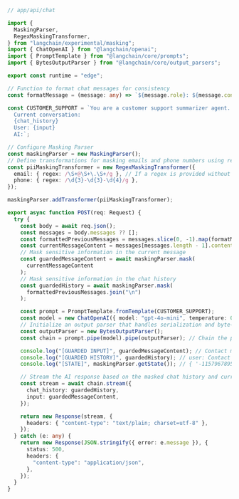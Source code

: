 ```typescript
// app/api/chat

import {
  MaskingParser,
  RegexMaskingTransformer,
} from "langchain/experimental/masking";
import { ChatOpenAI } from "@langchain/openai";
import { PromptTemplate } from "@langchain/core/prompts";
import { BytesOutputParser } from "@langchain/core/output_parsers";

export const runtime = "edge";

// Function to format chat messages for consistency
const formatMessage = (message: any) => `${message.role}: ${message.content}`;

const CUSTOMER_SUPPORT = `You are a customer support summarizer agent. Always include masked PII in your response.
  Current conversation:
  {chat_history}
  User: {input}
  AI:`;

// Configure Masking Parser
const maskingParser = new MaskingParser();
// Define transformations for masking emails and phone numbers using regular expressions
const piiMaskingTransformer = new RegexMaskingTransformer({
  email: { regex: /\S+@\S+\.\S+/g }, // If a regex is provided without a mask we fallback to a simple default hashing function
  phone: { regex: /\d{3}-\d{3}-\d{4}/g },
});

maskingParser.addTransformer(piiMaskingTransformer);

export async function POST(req: Request) {
  try {
    const body = await req.json();
    const messages = body.messages ?? [];
    const formattedPreviousMessages = messages.slice(0, -1).map(formatMessage);
    const currentMessageContent = messages[messages.length - 1].content; // Extract the content of the last message
    // Mask sensitive information in the current message
    const guardedMessageContent = await maskingParser.mask(
      currentMessageContent
    );
    // Mask sensitive information in the chat history
    const guardedHistory = await maskingParser.mask(
      formattedPreviousMessages.join("\n")
    );

    const prompt = PromptTemplate.fromTemplate(CUSTOMER_SUPPORT);
    const model = new ChatOpenAI({ model: "gpt-4o-mini", temperature: 0.8 });
    // Initialize an output parser that handles serialization and byte-encoding for streaming
    const outputParser = new BytesOutputParser();
    const chain = prompt.pipe(model).pipe(outputParser); // Chain the prompt, model, and output parser together

    console.log("[GUARDED INPUT]", guardedMessageContent); // Contact me at -1157967895 or -1626926859.
    console.log("[GUARDED HISTORY]", guardedHistory); // user: Contact me at -1157967895 or -1626926859. assistant: Thank you for providing your contact information.
    console.log("[STATE]", maskingParser.getState()); // { '-1157967895' => 'jane.doe@email.com', '-1626926859' => '555-123-4567'}

    // Stream the AI response based on the masked chat history and current message
    const stream = await chain.stream({
      chat_history: guardedHistory,
      input: guardedMessageContent,
    });

    return new Response(stream, {
      headers: { "content-type": "text/plain; charset=utf-8" },
    });
  } catch (e: any) {
    return new Response(JSON.stringify({ error: e.message }), {
      status: 500,
      headers: {
        "content-type": "application/json",
      },
    });
  }
}
```
